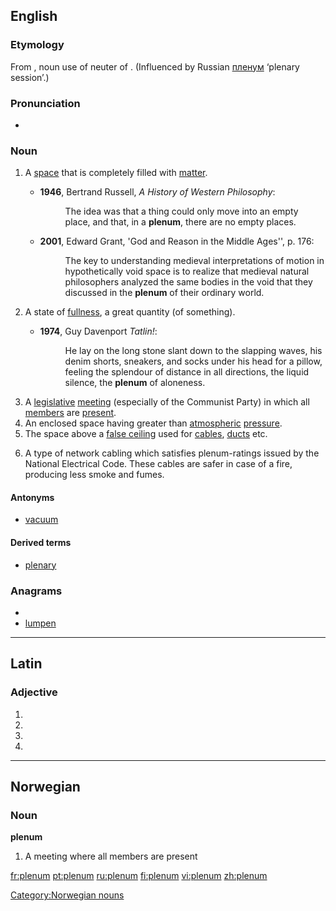 ==English==

===Etymology===
From {{etyl|la}} {{term|plenum|plēnum|lang=la}}, noun use of neuter of {{term|plenus|plēnus|full}}.  (Influenced by Russian [[пленум]] ‘plenary session’.)

===Pronunciation===
* {{IPA|/ˈpliːnəm/}}

===Noun===
{{en-noun|pl2=plena}}

# {{physics}} A [[space]] that is completely filled with [[matter]].
#*'''1946''', Bertrand Russell, ''A History of Western Philosophy'':
#*:The idea was that a thing could only move into an empty place, and that, in a '''plenum''', there are no empty places.
#*'''2001''', Edward Grant, 'God and Reason in the Middle Ages'', p. 176:
#*:The key to understanding medieval interpretations of motion in hypothetically void space is to realize that medieval natural philosophers analyzed the same bodies in the void that they discussed in the '''plenum''' of their ordinary world.
# {{figuratively}} A state of [[fullness]], a great quantity (of something).
#* '''1974''', Guy Davenport ''Tatlin!'':
#*:He lay on the long stone slant down to the slapping waves, his denim shorts, sneakers, and socks under his head for a pillow, feeling the splendour of distance in all directions, the liquid silence, the '''plenum''' of aloneness.
# A [[legislative]] [[meeting]] (especially of the Communist Party) in which all [[member]]s are [[present]].
# An enclosed space having greater than [[atmospheric]] [[pressure]].
# The space above a [[false ceiling]] used for [[cable]]s, [[duct]]s etc.
# {{computing}} A type of network cabling which satisfies plenum-ratings issued by the National Electrical Code.  These cables are safer in case of a fire, producing less smoke and fumes.

====Antonyms====
* [[vacuum]]

====Derived terms====
* [[plenary]]

===Anagrams===
* {{alphagram|elmnpu}}
* [[lumpen#English|lumpen]]

----

==Latin==

===Adjective===
{{la-adj-form|plēnum}}

# {{inflection of|[[plenus#Latin|plēnus]]||nom|n|s|lang=la}}
# {{inflection of|[[plenus#Latin|plēnus]]||acc|m|s|lang=la}}
# {{inflection of|[[plenus#Latin|plēnus]]||acc|n|s|lang=la}}
# {{inflection of|[[plenus#Latin|plēnus]]||voc|n|s|lang=la}}

----

==Norwegian==

===Noun===
'''plenum'''

# A meeting where all members are present

[[Category:Norwegian nouns]]

[[fr:plenum]]
[[pt:plenum]]
[[ru:plenum]]
[[fi:plenum]]
[[vi:plenum]]
[[zh:plenum]]
